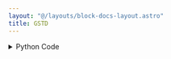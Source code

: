 ```yaml
---
layout: "@/layouts/block-docs-layout.astro"
title: GSTD
---
```



<PythonDocsDisplay docstring={docstring} />
<AppDisplay app={app} />

<details>
<summary>Python Code</summary>
```python
from flojoy import OrderedPair, flojoy, Matrix, Scalar
import numpy as np
from collections import namedtuple
from typing import Literal

import scipy.stats


@flojoy
def GSTD(
    default: OrderedPair | Matrix,
    axis: int = 0,
    ddof: int = 1,
) -> OrderedPair | Matrix | Scalar:
    """The GSTD node is based on a numpy or scipy function.

    The description of that function is as follows:

        Calculate the geometric standard deviation of an array.

        The geometric standard deviation describes the spread of a set of numbers where the geometric mean is preferred.
        It is a multiplicative factor, and so a dimensionless quantity.

        It is defined as the exponent of the standard deviation of log(a).

        Mathematically the population geometric standard deviation can be evaluated as::

        gstd = exp(std(log(a)))

    .. versionadded:: 1.3.0

    Parameters
    ----------
    a : array_like
        An array like object containing the sample data.
    axis : int, tuple or None, optional
        Axis along which to operate. Default is 0.
        If None, compute over the whole array 'a'.
    ddof : int, optional
        Degree of freedom correction in the calculation of the geometric standard deviation.
        Default is 1.

    Returns
    -------
    DataContainer
        type 'ordered pair', 'scalar', or 'matrix'
    """

    result = scipy.stats.gstd(
        a=default.y,
        axis=axis,
        ddof=ddof,
    )

    if isinstance(result, np.ndarray):
        result = OrderedPair(x=default.x, y=result)
    else:
        assert isinstance(
            result, np.number | float | int
        ), f"Expected np.number, float or int for result, got {type(result)}"
        result = Scalar(c=float(result))

    return result

```
[Find this Flojoy Block on GitHub](https://github.com/flojoy-ai/blocks/blob/main/blocks/SCIPY/STATS/GSTD/GSTD.py)
</details>


## Example
